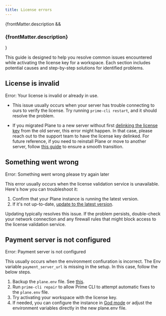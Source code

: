 ```yaml
---
title: License errors
---
```


{frontMatter.description && <h3 class="description">{frontMatter.description}</h3>}

This guide is designed to help you resolve common issues encountered while activating the license key for a workspace. Each section includes potential causes and step-by-step solutions for identified problems.

## License is invalid

<div style={{ color: 'red' }}>Error: Your license is invalid or already in use.</div>

- This issue usually occurs when your server has trouble connecting to ours to verify the license. Try running `prime-cli restart`, and it should resolve the problem.

- If you migrated Plane to a new server without first [delinking the license key](https://docs.plane.so/workspaces-and-users/upgrade-plan#delink-license-key) from the old server, this error might happen. In that case, please reach out to the support team to have the license key delinked. For future reference, if you need to reinstall Plane or move to another server, follow [this guide](/self-hosting/manage/migrate-plane) to ensure a smooth transition.

## Something went wrong

<div style={{ color: 'red' }}>
  Error: Something went wrong please try again later
</div>

This error usually occurs when the license validation service is unavailable. Here's how you can troubleshoot it:

1. Confirm that your Plane instance is running the latest version.
2. If it's not up-to-date, [update to the latest version](/self-hosting/manage/update/to-latest-version#prerequisites).

Updating typically resolves this issue. If the problem persists, double-check your network connection and any firewall rules that might block access to the license validation service.

## Payment server is not configured

<div style={{ color: 'red' }}>Error: Payment server is not configured</div>

This usually occurs when the environment confiuration is incorrect. The Env variable `payment_server_url` is missing in the setup. In this case, follow the below steps.

1. Backup the `plane.env` file. See [this](http://localhost:3000/self-hosting/manage/backup-restore#backup-plane-env).
2. Run `prime-cli repair` to allow Prime CLI to attempt automatic fixes to the `plane.env` file.
3. Try activating your workspace with the license key.
4. If needed, you can configure the instance in [God mode](/self-hosting/govern/instance-admin#settings) or adjust the environment variables directly in the new plane.env file.

